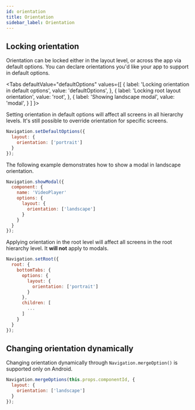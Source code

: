 ```yaml
---
id: orientation
title: Orientation
sidebar_label: Orientation
---
```



## Locking orientation
Orientation can be locked either in the layout level, or across the app via default options. You can declare orientations you'd like your app to support in default options.

<Tabs
  defaultValue="defaultOptions"
  values={[
    { label: 'Locking orientation in default options', value: 'defaultOptions', },
    { label: 'Locking root layout orientation', value: 'root', },
    { label: 'Showing landscape modal', value: 'modal', }
  ]
}>
<TabItem value="defaultOptions">

Setting orientation in default options will affect all screens in all hierarchy levels. It's still possible to override orientation for specific screens.

```js
Navigation.setDefaultOptions({
  layout: {
    orientation: ['portrait']
  }
});
```

</TabItem>
<TabItem value="modal">

The following example demonstrates how to show a modal in landscape orientation.

```js
Navigation.showModal({
  component: {
    name: 'VideoPlayer'
    options: {
      layout: {
        orientation: ['landscape']
      }
    }
  }
});
```

</TabItem>
<TabItem value="root">

Applying orientation in the root level will affect all screens in the root hierarchy level. It **will not** apply to modals.

```js
Navigation.setRoot({
  root: {
    bottomTabs: {
      options: {
        layout: {
          orientation: ['portrait']
        }
      },
      children: [
        ...
      ]
    }
  }
});
```

</TabItem>
</Tabs>

## Changing orientation dynamically

Changing orientation dynamically through `Navigation.mergeOption()` is supported only on Android.

```js
Navigation.mergeOptions(this.props.componentId, {
  layout: {
    orientation: ['landscape']
  }
});
```
